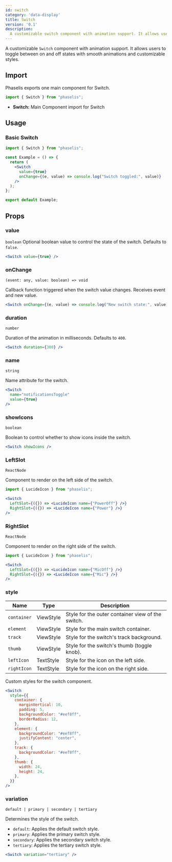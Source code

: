 ```yaml
---
id: switch
category: 'data-display'
title: Switch
version: '0.1'
description:
  A customizable switch component with animation support. It allows users to toggle between on and off states with smooth animations and customizable styles.
---
```


A customizable `Switch` component with animation support. It allows users to toggle between on and off states with smooth animations and customizable styles.

## Import

Phaselis exports one main component for Switch.

```js
import { Switch } from "phaselis";
```

- **Switch:** Main Component import for Switch

## Usage

### Basic Switch

```jsx
import { Switch } from "phaselis";

const Example = () => {
  return (
    <Switch
      value={true}
      onChange={(e, value) => console.log("Switch toggled:", value)}
    />
  );
};

export default Example;
```

## Props

### value
`boolean`
Optional boolean value to control the state of the switch. Defaults to `false`.

```jsx
<Switch value={true} />
```

### onChange
`(event: any, value: boolean) => void`

Callback function triggered when the switch value changes. Receives event and new value.

```jsx
<Switch onChange={(e, value) => console.log("New switch state:", value)} />
```

### duration
`number`

Duration of the animation in milliseconds. Defaults to `400`.

```jsx
<Switch duration={300} />
```

### name
`string`

Name attribute for the switch.

```jsx
<Switch
  name="notificationsToggle"
  value={true}
/>
```

### showIcons
`boolean`

Boolean to control whether to show icons inside the switch.

```jsx
<Switch showIcons />
```

### LeftSlot
`ReactNode`

Component to render on the left side of the switch.

```jsx
import { LucideIcon } from "phaselis";
```
```jsx
<Switch
  LeftSlot={({}) => <LucideIcon name={"PowerOff"} />}
  RightSlot={({}) => <LucideIcon name={"Power"} />}
/>
```

### RightSlot
`ReactNode`

Component to render on the right side of the switch.

```jsx
import { LucideIcon } from "phaselis";
```
```jsx
<Switch
  LeftSlot={({}) => <LucideIcon name={"MicOff"} />}
  RightSlot={({}) => <LucideIcon name={"Mic"} />}
/>
```

### style
| Name         | Type       | Description                                       |
|--------------|------------|---------------------------------------------------|
| `container`  | ViewStyle  | Style for the outer container view of the switch. |
| `element`    | ViewStyle  | Style for the main switch container.              |
| `track`      | ViewStyle  | Style for the switch's track background.          |
| `thumb`      | ViewStyle  | Style for the switch's thumb (toggle knob).       |
| `leftIcon`   | TextStyle  | Style for the icon on the left side.              |
| `rightIcon`  | TextStyle  | Style for the icon on the right side.             |

Custom styles for the switch component.

```jsx
<Switch
  style={{
    container: {
      marginVertical: 10,
      padding: 5,
      backgroundColor: "#eef8ff",
      borderRadius: 12,
    },
    element: {
      backgroundColor: "#eef8ff",
      justifyContent: "center",
    },
    track: {
      backgroundColor: "#eef8ff",
    },
    thumb: {
      width: 24,
      height: 24,
    },
  }}
/>
```

### variation  
`default | primary | secondary | tertiary`  

Determines the style of the switch.  
- `default`: Applies the default switch style.  
- `primary`: Applies the primary switch style.  
- `secondary`: Applies the secondary switch style.  
- `tertiary`: Applies the tertiary switch style.

```jsx
<Switch variation="tertiary" />
```
